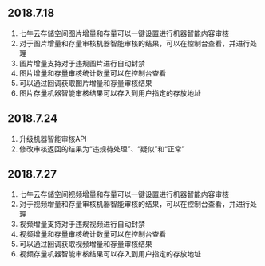 
## 2018.7.18
1. 七牛云存储空间图片增量和存量可以一键设置进行机器智能内容审核
2. 对于图片增量和存量审核机器智能审核的结果，可以在控制台查看，并进行处理
3. 图片增量支持对于违规图片进行自动封禁
4. 图片增量和存量审核统计数量可以在控制台查看
5. 可以通过回调获取图片增量和存量审核结果
6. 图片存量机器智能审核结果可以存入到用户指定的存放地址

## 2018.7.24
1. 升级机器智能审核API
2. 修改审核返回的结果为“违规待处理”、“疑似”和“正常”


## 2018.7.27
1. 七牛云存储空间视频增量和存量可以一键设置进行机器智能内容审核
2. 对于视频增量和存量审核机器智能审核的结果，可以在控制台查看，并进行处理
3. 视频增量支持对于违规视频进行自动封禁
4. 视频增量和存量审核统计数量可以在控制台查看
5. 可以通过回调获取视频增量和存量审核结果
6. 视频存量机器智能审核结果可以存入到用户指定的存放地址